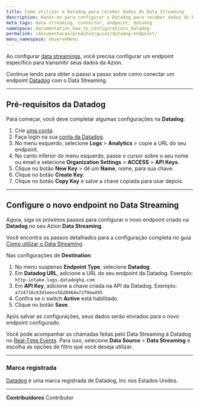 ```yaml
---
title: Como utilizar o Datadog para receber dados do Data Streaming
description: Hands-on para configurar o Datadog para receber dados do Data Streaming.
meta_tags: data streaming, connector, endpoint, datadog
namespace: documentation_how_to_configurations_datadog
permalink: /documentacao/produtos/guias/datadog-endpoint/
menu_namespace: observeMenu
---
```


Ao configurar [data streamings](/pt-br/documentacao/produtos/data-streaming/), você precisa configurar um endpoint específico para transmitir seus dados da Azion.

Continue lendo para obter o passo a passo sobre como conectar um endpoint [Datadog](https://www.datadoghq.com/) com o Data Streaming.

---

## Pré-requisitos da Datadog

Para começar, você deve completar algumas configurações na **Datadog**:

1. Crie [uma conta](https://www.datadoghq.com/).
2. Faça login na sua [conta da Datadog](https://app.datadoghq.com/account/login).
3. No menu esquerdo, selecione **Logs** >⁠ **Analytics** > copie a URL do seu endpoint.
4. No canto inferior do menu esquerdo, passe o cursor sobre o seu nome ou email e selecione **Organization Settings** > **ACCESS** > **API Keys**.
5. Clique no botão **New Key** > dê um **Name**, nome, para sua chave.
6. Clique no botão **Create Key**.
7. Clique no botão **Copy Key** e salve a chave copiada para usar depois.

---

## Configure o novo endpoint no ⁠Data Streaming

Agora, siga os próximos passos para configurar o novo endpoint criado na **Datadog** no seu Azion **Data Streaming**.

Você encontra os passos detalhados para a configuração completa no guia [Como utilizar o Data Streaming](/pt-br/documentacao/produtos/guias/como-usar-data-streaming/).

Nas configurações de **Destination**:

1. No menu suspenso **Endpoint Type**, selecione **Datadog**.
2. Em **Datadog URL**, adicione a URL do seu endpoint da Datadog. Exemplo: `http-intake.logs.datadoghq.com`
3. Em **API ⁠Key**, adicione a chave criada na API⁠ da Datadog. Exemplo: `a724716c63d1eeos5b20464w72f9ew495`
4. Confira se o switch **Active** está habilitado.
5. Clique no botão **Save**.

Após salvar as configurações, seus dados serão enviados para o novo endpoint configurado.

Você pode acompanhar as chamadas feitas pelo Data Streaming à Datadog no [Real-Time Events](/pt-br/documentacao/produtos/real-time-events/). Para isso, selecione **Data Source** > **Data Streaming** e escolha as opções de filtro que você deseja utilizar.

---

### Marca registrada

[Datadog](https://docs.datadoghq.com/) é uma marca registrada de Datadog, Inc nos Estados Unidos.




---


**Contribuidores** <ContributorList>Contributor</ContributorList>
